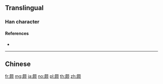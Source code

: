 {{character info/new}}
{{also|頗}}
==Translingual==

===Han character===
{{Han char|rn=181|rad=页|as=05|sn=11|four=|canj=DEMBO|ids=⿰皮页}}

====References====
* {{Han ref|kx=1410.451|hdz=74366.110|uh=9887|ud=39047}}

----

==Chinese==
{{zh-see|頗}}

[[fr:颇]]
[[mg:颇]]
[[ja:颇]]
[[no:颇]]
[[pl:颇]]
[[th:颇]]
[[zh:颇]]